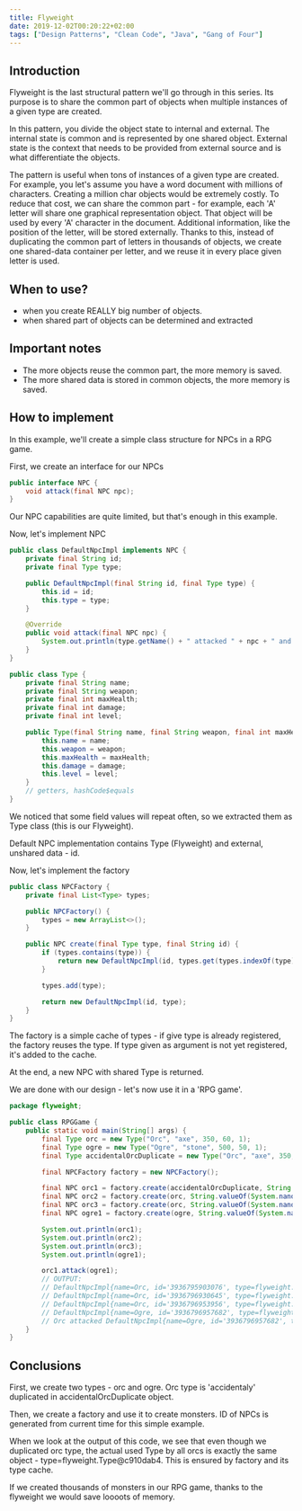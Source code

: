 ```yaml
---
title: Flyweight
date: 2019-12-02T00:20:22+02:00
tags: ["Design Patterns", "Clean Code", "Java", "Gang of Four"]
---
```

## Introduction
Flyweight is the last structural pattern we'll go through in this series. Its purpose is to share the common part of objects when multiple instances of a given type are created. 

In this pattern, you divide the object state to internal and external. The internal state is common and is represented by one shared object. External state is the context that needs to be provided from external source and is what differentiate the objects.

The pattern is useful when tons of instances of a given type are created. For example, you let's assume you have a word document with millions of characters. Creating a million char objects would be extremely costly. To reduce that cost, we can share the common part - for example, each 'A' letter will share one graphical representation object. That object will be used by every 'A' character in the document. Additional information, like the position of the letter, will be stored externally. Thanks to this, instead of duplicating the common part of letters in thousands of objects, we create one shared-data container per letter, and we reuse it in every place given letter is used.

## When to use?
- when you create REALLY big number of objects. 
- when shared part of objects can be determined and extracted

## Important notes
- The more objects reuse the common part, the more memory is saved. 
- The more shared data is stored in common objects, the more memory is saved.

## How to implement
In this example, we'll create a simple class structure for NPCs in a RPG game.

First, we create an interface for our NPCs
```java
public interface NPC {
    void attack(final NPC npc);
}
```
Our NPC capabilities are quite limited, but that's enough in this example.

Now, let's implement NPC
```java
public class DefaultNpcImpl implements NPC {
    private final String id;
    private final Type type;

    public DefaultNpcImpl(final String id, final Type type) {
        this.id = id;
        this.type = type;
    }

    @Override
    public void attack(final NPC npc) {
        System.out.println(type.getName() + " attacked " + npc + " and did " + type.getDamage() + " damage with " + type.getWeapon());
    }
}
```
```java
public class Type {
    private final String name;
    private final String weapon;
    private final int maxHealth;
    private final int damage;
    private final int level;

    public Type(final String name, final String weapon, final int maxHealth, final int damage, final int level) {
        this.name = name;
        this.weapon = weapon;
        this.maxHealth = maxHealth;
        this.damage = damage;
        this.level = level;
    }
    // getters, hashCode$equals
}
```

We noticed that some field values will repeat often, so we extracted them as Type class (this is our Flyweight). 

Default NPC implementation contains Type (Flyweight) and external, unshared data - id.

Now, let's implement the factory
```java
public class NPCFactory {
    private final List<Type> types;

    public NPCFactory() {
        types = new ArrayList<>();
    }

    public NPC create(final Type type, final String id) {
        if (types.contains(type)) {
            return new DefaultNpcImpl(id, types.get(types.indexOf(type)));
        }

        types.add(type);

        return new DefaultNpcImpl(id, type);
    }
}
```

The factory is a simple cache of types - if give type is already registered, the factory reuses the type.
If type given as argument is not yet registered, it's added to the cache.

At the end, a new NPC with shared Type is returned.

We are done with our design - let's now use it in a 'RPG game'.

```java
package flyweight;

public class RPGGame {
    public static void main(String[] args) {
        final Type orc = new Type("Orc", "axe", 350, 60, 1);
        final Type ogre = new Type("Ogre", "stone", 500, 50, 1);
        final Type accidentalOrcDuplicate = new Type("Orc", "axe", 350, 60, 1);

        final NPCFactory factory = new NPCFactory();

        final NPC orc1 = factory.create(accidentalOrcDuplicate, String.valueOf(System.nanoTime()));
        final NPC orc2 = factory.create(orc, String.valueOf(System.nanoTime()));
        final NPC orc3 = factory.create(orc, String.valueOf(System.nanoTime()));
        final NPC ogre1 = factory.create(ogre, String.valueOf(System.nanoTime()));

        System.out.println(orc1);
        System.out.println(orc2);
        System.out.println(orc3);
        System.out.println(ogre1);

        orc1.attack(ogre1);
        // OUTPUT:
        // DefaultNpcImpl{name=Orc, id='3936795903076', type=flyweight.Type@c910dab4}
        // DefaultNpcImpl{name=Orc, id='3936796930645', type=flyweight.Type@c910dab4}
        // DefaultNpcImpl{name=Orc, id='3936796953956', type=flyweight.Type@c910dab4}
        // DefaultNpcImpl{name=Ogre, id='3936796957682', type=flyweight.Type@871291c8}
        // Orc attacked DefaultNpcImpl{name=Ogre, id='3936796957682', type=flyweight.Type@871291c8} and did 60 damage with axe
    }
}
```
## Conclusions
First, we create two types - orc and ogre. Orc type is 'accidentaly' duplicated in accidentalOrcDuplicate object.

Then, we create a factory and use it to create monsters. ID of NPCs is generated from current time for this simple example.

When we look at the output of this code, we see that even though we duplicated orc type, the actual used Type by all orcs is exactly the same object - type=flyweight.Type@c910dab4.
This is ensured by factory and its type cache.

If we created thousands of monsters in our RPG game, thanks to the flyweight we would save loooots of memory.